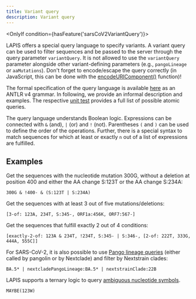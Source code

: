 ```yaml
---
title: Variant query
description: Variant query
---
```



<OnlyIf condition={hasFeature('sarsCoV2VariantQuery')}>

LAPIS offers a special query language to specify variants. A variant query can be used to filter sequences and be passed
to the server through the query parameter `variantQuery`. It is not allowed to use the `variantQuery` parameter
alongside other variant-defining parameters (e.g., `pangoLineage` or `aaMutations`). Don't forget to encode/escape the
query correctly (in JavaScript, this can be done with the
[encodeURIComponent()](https://developer.mozilla.org/en-US/docs/Web/JavaScript/Reference/Global_Objects/encodeURIComponent)
function)!

The formal specification of the query language is available
[here](https://github.com/GenSpectrum/LAPIS/blob/main/lapis2/src/main/antlr/org/genspectrum/lapis/model/variantqueryparser/VariantQuery.g4)
as an ANTLR v4 grammar.
In following, we provide an informal description and examples.
The respective
[unit test](https://github.com/GenSpectrum/LAPIS/blob/main/lapis2/src/test/kotlin/org/genspectrum/lapis/model/VariantQueryFacadeTest.kt)
provides a full list of possible atomic queries.

The query language understands Boolean logic. Expressions can be connected with `&` (and), `|` (or) and `!` (not).
Parentheses `(` and `)` can be used to define the order of the operations. Further, there is a special syntax to match
sequences for which at least or exactly `n` out of a list of expressions are fulfilled.

## Examples

Get the sequences with the nucleotide mutation 300G, without a deletion at position 400 and either the AA change S:123T
or the AA change S:234A:

```
300G & !400- & (S:123T | S:234A)
```

Get the sequences with at least 3 out of five mutations/deletions:

```
[3-of: 123A, 234T, S:345-, ORF1a:456K, ORF7:567-]
```

Get the sequences that fulfill exactly 2 out of 4 conditions:

```
[exactly-2-of: 123A & 234T, !234T, S:345- | S:346-, [2-of: 222T, 333G, 444A, 555C]]
```

For SARS-CoV-2, it is also possible to use [Pango lineage queries](../concepts/pango-lineage-query/) (either called by pangolin
or by Nextclade) and filter by Nextstrain clades:

```
BA.5* | nextcladePangoLineage:BA.5* | nextstrainClade:22B
```

LAPIS supports a ternary logic to query [ambiguous nucleotide symbols](../concepts/ambiguous-symbols/).

```
MAYBE(123W)
```

</OnlyIf>
